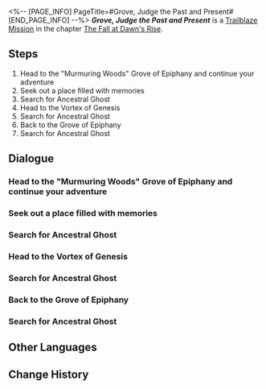 <%-- [PAGE_INFO]
PageTitle=#Grove, Judge the Past and Present#
[END_PAGE_INFO] --%>
{{Stub|Dialogue.}}
{{Mission Infobox
|id            = 1040405
|title         = 
|image         = {{subst:void|<!--$UPLOAD:<<SpriteOutput/Chronicle/1040405_f.png>-<Mission Grove, Judge the Past and Present Stelle.png>-<Fate's Atlas Images>>-->}}{{subst:void|<!--$UPLOAD:<<SpriteOutput/Chronicle/1040405_m.png>-<Mission Grove, Judge the Past and Present Caelus.png>-<Fate's Atlas Images>>-->}}
<gallery>
Mission Grove, Judge the Past and Present Stelle.png|Stelle
Mission Grove, Judge the Past and Present Caelus.png|Caelus
</gallery>
|type          = Trailblaze
|event_name    = 
|chapter       = The Fall at Dawn's Rise
|requirements  = [[Trailblaze Mission]] ''[[Golden Thread, Relay the Savior's Fate]]'' completed
|summary       = To prepare for the final expedition, you each make your arrangements. Phainon entrusts Cipher with safeguarding Kephale's Coreflame while the group is away. Hyacine travels to the Grove to seek the ancestral spirits' blessing, forging a rainbow bridge to reach Aquila's domain. With preparations complete, you ascend to the skies to conclude the Flame-Chase Journey.
|characters    = Ancestral Ghost; Dan Heng; Hyacine; Jacyntha; Little Ica; Trailblazer
|startLocation = [[Amphoreus]] - [["Murmuring Woods" Grove of Epiphany]]
|world         = Amphoreus
|area          = "Murmuring Woods" Grove of Epiphany
|prev          = Golden Thread, Relay the Savior's Fate
|next          = Poet, Speak of the Sky Through Me (I)
|rewards       = Trailblaze EXP*900; Stellar Jade*110; Refined Aether*10; Lost Crystal*10; Celestial Ambrosia*360; Credit*100,000
}}
'''''Grove, Judge the Past and Present''''' is a [[Trailblaze Mission]] in the chapter [[The Fall at Dawn's Rise]].

==Steps==
# Head to the "Murmuring Woods" Grove of Epiphany and continue your adventure
# Seek out a place filled with memories
# Search for Ancestral Ghost
# Head to the Vortex of Genesis
# Search for Ancestral Ghost
# Back to the Grove of Epiphany
# Search for Ancestral Ghost

<!--
==Gameplay Notes==

--><!--
==Trial Character==

-->
==Dialogue==
{{Stub Dialogue}}
===Head to the "Murmuring Woods" Grove of Epiphany and continue your adventure{{subst:void|<!--104040501-->}}===
{{Mission Description|type=trailblaze|location="Murmuring Woods" Grove of Epiphany|Still reeling from recent events, I went to the Grove, hoping to investigate and record the myths of the Titans or some manner of related research. There, I unexpectedly encountered Hyacine, who was dealing with urgent matters. The task of collecting Coreflames could wait no longer, so I chose to witness Hyacine perform the Skyward Rite and gain the path to Aquila's location.}}
{{Dialogue Start}}
:{{tx}}
{{Dialogue End}}

===Seek out a place filled with memories{{subst:void|<!--104040502-->}}===
{{Dialogue Start}}
:{{tx}}
{{Dialogue End}}

===Search for Ancestral Ghost{{subst:void|<!--104040512-->}}===
{{Dialogue Start}}
:{{tx}}
{{Dialogue End}}

===Head to the Vortex of Genesis{{subst:void|<!--104040513-->}}===
{{Dialogue Start}}
:{{tx}}
{{Dialogue End}}

===Search for Ancestral Ghost{{subst:void|<!--104040503-->}}===
{{Dialogue Start}}
:{{tx}}
{{Dialogue End}}

===Back to the Grove of Epiphany{{subst:void|<!--104040515-->}}===
{{Dialogue Start}}
:{{tx}}
{{Dialogue End}}

===Search for Ancestral Ghost{{subst:void|<!--104040516-->}}===
{{Dialogue Start}}
:{{tx}}
{{Dialogue End}}

==Other Languages==
{{Other Languages
|en   = Grove, Judge the Past and Present
|zhs  = 识院啊，悠扬间评定今昔
|zht  = 識院啊，悠揚間評定今昔
|ja   = 識院よ、悠々と今昔を見極めよ
|ko   = 지식의 정원이여, 현재와 과거를 평가해 주오
|es   = Jardín del conocimiento, juzga melodiosamente el pasado y el presente
|fr   = Bosquet, juge le passé et le présent
|ru   = О Роща, оцени прошлое и настоящее
|th   = สำนักแห่งความรู้เอ๋ย จงประเมินอดีตและปัจจุบัน
|vi   = Hỡi Viện Tri Thức, giữa khúc ngân nga, hãy đánh giá quá khứ và hiện tại
|de   = O Hain, lass Vergangenheit und Gegenwart erklingen
|id   = Grove, Menilai Masa Kini dan Lalu dalam Dentingan Lembut
|pt   = Bosque, Julgue o Passado e o Presente
}}

==Change History==
{{Change History|3.3}}
